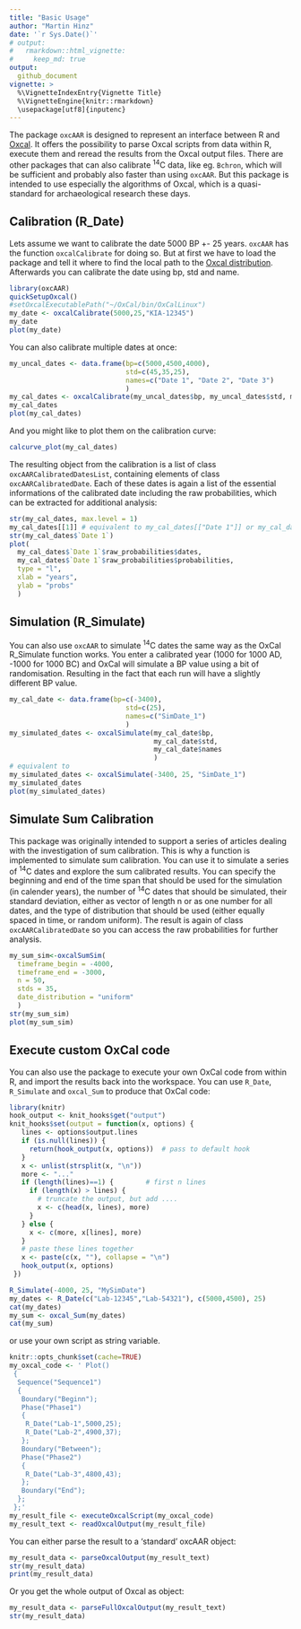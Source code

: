 ```yaml
---
title: "Basic Usage"
author: "Martin Hinz"
date: '`r Sys.Date()`'
# output:
#   rmarkdown::html_vignette:
#     keep_md: true
output:
  github_document
vignette: >
  %\VignetteIndexEntry{Vignette Title}
  %\VignetteEngine{knitr::rmarkdown}
  \usepackage[utf8]{inputenc}
---
```


The package `oxcAAR` is designed to represent an interface between R and [Oxcal](https://c14.arch.ox.ac.uk). It offers the possibility to parse Oxcal scripts from data within R, execute them and reread the results from the Oxcal output files.
There are other packages that can also calibrate <sup>14</sup>C data, like eg. `Bchron`, which will be sufficient and probably also faster than using `oxcAAR`. But this package is intended to use especially the algorithms of Oxcal, which is a quasi-standard for archaeological research these days.

## Calibration (R_Date)

Lets assume we want to calibrate the date 5000 BP +- 25 years. `oxcAAR` has the function `oxcalCalibrate` for doing so. But at first we have to load the package and tell it where to find the local path to the [Oxcal distribution](https://c14.arch.ox.ac.uk/OxCalDistribution.zip). Afterwards you can calibrate the date using bp, std and name.

```r
library(oxcAAR)
quickSetupOxcal()
#setOxcalExecutablePath("~/OxCal/bin/OxCalLinux")
my_date <- oxcalCalibrate(5000,25,"KIA-12345")
my_date
plot(my_date)
```

You can also calibrate multiple dates at once:

```r
my_uncal_dates <- data.frame(bp=c(5000,4500,4000),
                             std=c(45,35,25),
                             names=c("Date 1", "Date 2", "Date 3")
                             )
my_cal_dates <- oxcalCalibrate(my_uncal_dates$bp, my_uncal_dates$std, my_uncal_dates$names)
my_cal_dates
plot(my_cal_dates)
```

And you might like to plot them on the calibration curve:

```r
calcurve_plot(my_cal_dates)
```


The resulting object from the calibration is a list of class `oxcAARCalibratedDatesList`, containing elements of class `oxcAARCalibratedDate`. Each of these dates is again a list of the essential informations of the calibrated date including the raw probabilities, which can be extracted for additional analysis:

```r
str(my_cal_dates, max.level = 1)
my_cal_dates[[1]] # equivalent to my_cal_dates[["Date 1"]] or my_cal_dates$`Date 1`
str(my_cal_dates$`Date 1`)
plot(
  my_cal_dates$`Date 1`$raw_probabilities$dates,
  my_cal_dates$`Date 1`$raw_probabilities$probabilities,
  type = "l",
  xlab = "years",
  ylab = "probs"
  )
```

## Simulation (R_Simulate)

You can also use `oxcAAR` to simulate <sup>14</sup>C dates the same way as the OxCal R_Simulate function works. You enter a calibrated year (1000 for 1000 AD, -1000 for 1000 BC) and OxCal will simulate a BP value using a bit of randomisation. Resulting in the fact that each run will have a slightly different BP value.

```r
my_cal_date <- data.frame(bp=c(-3400),
                             std=c(25),
                             names=c("SimDate_1")
                             )
my_simulated_dates <- oxcalSimulate(my_cal_date$bp,
                                    my_cal_date$std,
                                    my_cal_date$names
                                    )
# equivalent to
my_simulated_dates <- oxcalSimulate(-3400, 25, "SimDate_1")
my_simulated_dates
plot(my_simulated_dates)
```


## Simulate Sum Calibration

This package was originally intended to support a series of articles dealing with the investigation of sum calibration. This is why a function is implemented to simulate sum calibration. You can use it to simulate a series of <sup>14</sup>C dates and explore the sum calibrated results. You can specify the beginning and end of the time span that should be used for the simulation (in calender years), the number of <sup>14</sup>C dates that should be simulated, their standard deviation, either as vector of length n or as one number for all dates, and the type of distribution that should be used (either equally spaced in time, or random uniform).
The result is again of class `oxcAARCalibratedDate` so you can access the raw probabilities for further analysis.

```r
my_sum_sim<-oxcalSumSim(
  timeframe_begin = -4000,
  timeframe_end = -3000,
  n = 50,
  stds = 35,
  date_distribution = "uniform"
  )
str(my_sum_sim)
plot(my_sum_sim)
```

## Execute custom OxCal code

You can also use the package to execute your own OxCal code from within R, and import the results back into the workspace. You can use `R_Date`, `R_Simulate` and `oxcal_Sum` to produce that OxCal code:
```r
library(knitr)
hook_output <- knit_hooks$get("output")
knit_hooks$set(output = function(x, options) {
   lines <- options$output.lines
   if (is.null(lines)) {
     return(hook_output(x, options))  # pass to default hook
   }
   x <- unlist(strsplit(x, "\n"))
   more <- "..."
   if (length(lines)==1) {        # first n lines
     if (length(x) > lines) {
       # truncate the output, but add ....
       x <- c(head(x, lines), more)
     }
   } else {
     x <- c(more, x[lines], more)
   }
   # paste these lines together
   x <- paste(c(x, ""), collapse = "\n")
   hook_output(x, options)
 })
```
```r
R_Simulate(-4000, 25, "MySimDate")
my_dates <- R_Date(c("Lab-12345","Lab-54321"), c(5000,4500), 25)
cat(my_dates)
my_sum <- oxcal_Sum(my_dates)
cat(my_sum)
```
or use your own script as string variable.
```r
knitr::opts_chunk$set(cache=TRUE)
my_oxcal_code <- ' Plot()
 {
  Sequence("Sequence1")
  {
   Boundary("Beginn");
   Phase("Phase1")
   {
    R_Date("Lab-1",5000,25);
    R_Date("Lab-2",4900,37);
   };
   Boundary("Between");
   Phase("Phase2")
   {
    R_Date("Lab-3",4800,43);
   };
   Boundary("End");
  };
 };'
my_result_file <- executeOxcalScript(my_oxcal_code)
my_result_text <- readOxcalOutput(my_result_file)
```
You can either parse the result to a 'standard' oxcAAR object:
```r
my_result_data <- parseOxcalOutput(my_result_text)
str(my_result_data)
print(my_result_data)
```

Or you get the whole output of Oxcal as object:
```r
my_result_data <- parseFullOxcalOutput(my_result_text)
str(my_result_data)
```
